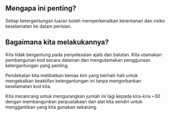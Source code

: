 
## Mengapa ini penting?

<div className="h-2"/>

Setiap ketergantungan luaran boleh memperkenalkan kerentanan dan risiko keselamatan ke dalam perisian.

<div className="h-8"/>

<ThreeChart />

<div className="h-8"/>

## Bagaimana kita melakukannya?

<div className="h-2"/>

Kita tidak bergantung pada penyelesaian ajaib dan balutan. Kita utamakan pembangunan kod secara dalaman dan mengutamakan penggunaan ketergantungan yang penting.

<div className="h-2"/>

Pendekatan kita melibatkan kemas kini yang berhati-hati untuk mengekalkan keaktifan ketergantungan ini tanpa mengorbankan keselamatan kod kita.

<div className="h-2"/>

Kita merancang untuk mengurangkan jumlah ini lagi kepada kira-kira ~30 dengan membangunkan perpustakaan dan alat kita sendiri untuk menggantikan yang kita gunakan sekarang.

